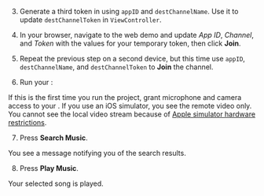 

3. Generate a third token in <Vpl k="CONSOLE" /> using `appID` and `destChannelName`. Use it to update `destChannelToken` in `ViewController`.

4. In your browser, navigate to the <Link target="_blank" to="{{Global.DEMO_BASIC_VIDEO_CALL_URL}}"><Vg k="COMPANY" /> web demo</Link> and update _App ID_, _Channel_, and _Token_ with the values for your temporary token, then click **Join**.

5. Repeat the previous step on a second device, but this time use `appID`, `destChannelName`, and `destChannelToken` to **Join** the channel.

6. Run your <Vpl k="CLIENT" />:

If this is the first time you run the project, grant microphone and camera access to your <Vpl k="CLIENT" />.
<PlatformWrapper platform="ios">
    If you use an iOS simulator, you see the remote video only. You cannot see the local video stream because of [Apple simulator hardware restrictions](https://help.apple.com/simulator/mac/current/#/devb0244142d).
</PlatformWrapper>

7. Press **Search Music**.

You see a message notifying you of the search results.

8. Press **Play Music**.

Your selected song is played.